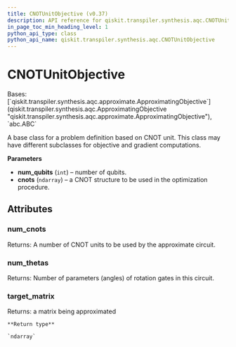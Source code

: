 ```yaml
---
title: CNOTUnitObjective (v0.37)
description: API reference for qiskit.transpiler.synthesis.aqc.CNOTUnitObjective in qiskit v0.37
in_page_toc_min_heading_level: 1
python_api_type: class
python_api_name: qiskit.transpiler.synthesis.aqc.CNOTUnitObjective
---
```


# CNOTUnitObjective

<Class id="qiskit.transpiler.synthesis.aqc.CNOTUnitObjective" isDedicatedPage={true} github="https://github.com/qiskit/qiskit/tree/stable/0.21/qiskit/transpiler/synthesis/aqc/cnot_unit_objective.py" signature="CNOTUnitObjective(num_qubits, cnots)" modifiers="class">
  Bases: [`qiskit.transpiler.synthesis.aqc.approximate.ApproximatingObjective`](qiskit.transpiler.synthesis.aqc.ApproximatingObjective "qiskit.transpiler.synthesis.aqc.approximate.ApproximatingObjective"), `abc.ABC`

  A base class for a problem definition based on CNOT unit. This class may have different subclasses for objective and gradient computations.

  **Parameters**

  *   **num\_qubits** (`int`) – number of qubits.
  *   **cnots** (`ndarray`) – a CNOT structure to be used in the optimization procedure.

  ## Attributes

  ### num\_cnots

  <Attribute id="qiskit.transpiler.synthesis.aqc.CNOTUnitObjective.num_cnots">
    Returns: A number of CNOT units to be used by the approximate circuit.
  </Attribute>

  ### num\_thetas

  <Attribute id="qiskit.transpiler.synthesis.aqc.CNOTUnitObjective.num_thetas">
    Returns: Number of parameters (angles) of rotation gates in this circuit.
  </Attribute>

  ### target\_matrix

  <Attribute id="qiskit.transpiler.synthesis.aqc.CNOTUnitObjective.target_matrix">
    Returns: a matrix being approximated

    **Return type**

    `ndarray`
  </Attribute>
</Class>

